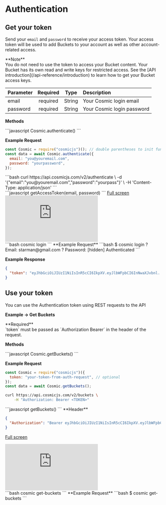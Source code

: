 
# Authentication

## Get your token

Send your `email` and `password` to receive your access token. Your access token will be used to add Buckets to your account as well as other account-related access.

<Callout emoji="⚠">
  **Note**
  <br />
  You do not need to use the token to access your Bucket content. Your Bucket
  has its own read and write keys for restricted access. See the [API
  introduction](/api-reference/introduction) to learn how to get your Bucket
  access keys.
</Callout>

| Parameter | Required |  Type  | Description                |
| :-------- | :------: | :----: | :------------------------- |
| email     | required | String | Your Cosmic login email    |
| password  | required | String | Your Cosmic login password |

**Methods**

<Tabs>

<div label="Node.js">
```javascript
Cosmic.authenticate()
```

**Example Request**

```javascript
const Cosmic = require("cosmicjs")(); // double parentheses to init function without token
const data = await Cosmic.authenticate({
  email: "you@youremail.com",
  password: "yourpassword",
});
```

</div>

<div label="cURL">
```bash
curl https://api.cosmicjs.com/v2/authenticate \
	-d '{"email":"you@youremail.com","password":"yourpass"}' \
	-H 'Content-Type: application/json'
```

</div>

<div label="GraphQL">
```javascript
getAccessToken(email, password)
```
<a href="https://cosmic-graphql-playground.netlify.app/?endpoint=https://graphql.cosmicjs.com/v3&query=%7B%0A%20%20getAccessToken(email%3A%20%22joe%40joes.com%22%2C%20password%3A%20%22myCatIsTheBest%22)%0A%7D">Full screen</a>
<iframe src="https://cosmic-graphql-playground.netlify.app/?endpoint=https://graphql.cosmicjs.com/v3&query=%7B%0A%20%20getAccessToken(email%3A%20%22joe%40joes.com%22%2C%20password%3A%20%22myCatIsTheBest%22)%0A%7D" frameBorder="0" style={{ width: '100%', height: '470px'}}></iframe>
</div>
<div label="CLI">
```bash
cosmic login
```
**Example Request**
```bash
$ cosmic login
  ? Email: starman@gmail.com
  ? Password: [hidden]
Authenticated
```
</div>
</Tabs>

**Example Response**

```json
{
  "token": "eyJhbGciOiJIUzI1NiIsInR5cCI6IkpXV.eyJlbWFpbCI6InNwaXJvbnl..."
}
```

## Use your token

You can use the Authentication token using REST requests to the API

**Example -> Get Buckets**

<Callout emoji="⚠">
  **Required**
  <br />
  `token` must be passed as `Authorization Bearer` in the header of the request.
</Callout>

**Methods**

<Tabs>

<div label="Node.js">
```javascript
Cosmic.getBuckets()
```

**Example Request**

```javascript
const Cosmic = require("cosmicjs")({
  token: "your-token-from-auth-request", // optional
});
const data = await Cosmic.getBuckets();
```

</div>

<div label="cURL">

```bash
curl https://api.cosmicjs.com/v2/buckets \
	-H "Authorization: Bearer <TOKEN>"
```

</div>

<div label="GraphQL">
```javascript
getBuckets()
```
**Header**

```json
{
  "Authorization": "Bearer eyJhbGciOiJIUzI1NiIsInR5cCI6IkpXV.eyJlbWFpbCI6InNwaXJvbnl..."
}
```

<a href="https://cosmic-graphql-playground.netlify.app/?endpoint=https://graphql.cosmicjs.com/v3&query=%7B%0A%20%20getBuckets%20%7B%0A%20%20%20%20title%0A%20%20%7D%0A%7D">Full screen</a>
<iframe src="https://cosmic-graphql-playground.netlify.app/?endpoint=https://graphql.cosmicjs.com/v3&query=%7B%0A%20%20getBuckets%20%7B%0A%20%20%20%20title%0A%20%20%7D%0A%7D" frameBorder="0" style={{ width: '100%', height: '470px'}}></iframe>
</div>
<div label="CLI">
```bash
cosmic get-buckets
```
**Example Request**
```bash
$ cosmic get-buckets
```
</div>
</Tabs>

